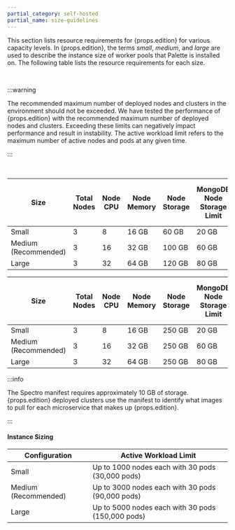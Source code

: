 ```yaml
---
partial_category: self-hosted
partial_name: size-guidelines
---
```


This section lists resource requirements for {props.edition} for various capacity levels. In {props.edition}, the terms _small_,
_medium_, and _large_ are used to describe the instance size of worker pools that Palette is installed on. The following
table lists the resource requirements for each size.

<br />

:::warning

The recommended maximum number of deployed nodes and clusters in the environment should not be exceeded. We have tested
the performance of {props.edition} with the recommended maximum number of deployed nodes and clusters. Exceeding these limits
can negatively impact performance and result in instability. The active workload limit refers to the maximum number of
active nodes and pods at any given time.

:::

<br />

<Tabs>

<TabItem label="Palette CLI or Helm Chart" value="palette-cli-or-helm-chart">

| **Size**             | **Total Nodes** | **Node CPU** | **Node Memory** | **Node Storage** | **MongoDB Node Storage Limit** | **MongoDB Node Memory Limit** | **MongoDB Node CPU Limit** | **Total Deployed Workload Cluster Nodes** | **Deployed Clusters with 10 Nodes** |
| -------------------- | --------- | ------- | ---------- | ----------- | ------------------------- | ------------------------ | --------------------- | ------------------------ | ----------------------------------- |
| Small                | 3         | 8       | 16 GB      | 60 GB       | 20 GB                     | 4 GB                     | 2                     | 1000                     | 100                                 |
| Medium (Recommended) | 3         | 16      | 32 GB      | 100 GB      | 60 GB                     | 8 GB                     | 4                     | 3000                     | 300                                 |
| Large                | 3         | 32      | 64 GB      | 120 GB      | 80 GB                     | 12 GB                    | 6                     | 5000                     | 500                                 |

</TabItem>

<TabItem label="Appliance Framework" value="appliance-framework">

| **Size**             | **Total Nodes** | **Node CPU** | **Node Memory** | **Node Storage** | **MongoDB Node Storage Limit** | **MongoDB Node Memory Limit** | **MongoDB Node CPU Limit** | **Total Deployed Workload Cluster Nodes** | **Deployed Clusters with 10 Nodes** |
| -------------------- | --------- | ------- | ---------- | ----------- | ------------------------- | ------------------------ | --------------------- | ------------------------ | ----------------------------------- |
| Small                | 3         | 8       | 16 GB      | 250 GB       | 20 GB                     | 4 GB                     | 2                     | 1000                     | 100                                 |
| Medium (Recommended) | 3         | 16      | 32 GB      | 250 GB      | 60 GB                     | 8 GB                     | 4                     | 3000                     | 300                                 |
| Large                | 3         | 32      | 64 GB      | 250 GB      | 80 GB                     | 12 GB                    | 6                     | 5000                     | 500                                 |

</TabItem>

</Tabs>

:::info

The Spectro manifest requires approximately 10 GB of storage. {props.edition} deployed clusters use the manifest to identify what images to pull for each microservice that makes up {props.edition}.

:::

#### Instance Sizing

| **Configuration**    | **Active Workload Limit**                         |
| -------------------- | ------------------------------------------------- |
| Small                | Up to 1000 nodes each with 30 pods (30,000 pods)  |
| Medium (Recommended) | Up to 3000 nodes each with 30 pods (90,000 pods)  |
| Large                | Up to 5000 nodes each with 30 pods (150,000 pods) |
